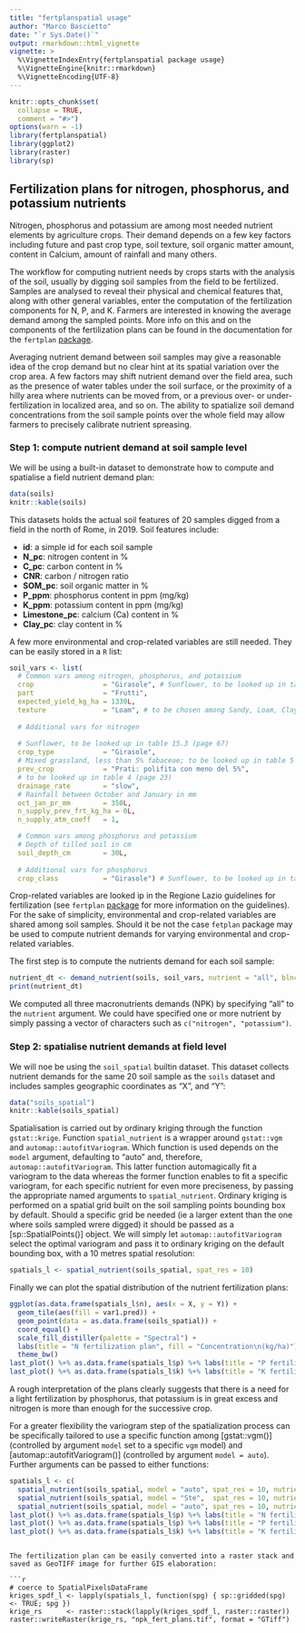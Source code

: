 ```yaml
---
title: "fertplanspatial usage"
author: "Marco Bascietto"
date: "`r Sys.Date()`"
output: rmarkdown::html_vignette
vignette: >
  %\VignetteIndexEntry{fertplanspatial package usage}
  %\VignetteEngine{knitr::rmarkdown}
  %\VignetteEncoding{UTF-8}
---
```


```r
knitr::opts_chunk$set(
  collapse = TRUE,
  comment = "#>")
options(warn = -1)
library(fertplanspatial)
library(ggplot2)
library(raster)
library(sp)
```


## Fertilization plans for nitrogen, phosphorus, and potassium nutrients

Nitrogen, phosphorus and potassium are among most needed nutrient elements by agriculture crops. Their demand depends on a few key factors including future and past crop type, soil texture, soil organic matter amount, content in Calcium, amount of rainfall and many others.

The workflow for computing nutrient needs by crops starts with the analysis of the soil, usually by digging soil samples from the field to be fertilized. Samples are analysed to reveal their physical and chemical features that, along with other general variables, enter the computation of the fertilization components for N, P, and K. Farmers are interested in knowing the average demand among the sampled points. More info on this and on the components of the fertilization plans can be found in the documentation for the `fertplan` [package](https://github.com/mbask/fertplan).

Averaging nutrient demand between soil samples may give a reasonable idea of the crop demand but no clear hint at its spatial variation over the crop area. A few factors may shift nutrient demand over the field area, such as the presence of water tables under the soil surface, or the proximity of a hilly area where nutrients can be moved from, or a previous over- or under-fertilization in localized area, and so on. The ability to spatialize soil demand concentrations from the soil sample points over the whole field may allow farmers to precisely calibrate nutrient spreasing.

### Step 1: compute nutrient demand at soil sample level

We will be using a built-in dataset to demonstrate how to compute and spatialise a field nutrient demand plan:

```r
data(soils)
knitr::kable(soils)
```

This datasets holds the actual soil features of 20 samples digged from a field in the north of Rome, in 2019. Soil features include:

  * **id**: a simple id for each soil sample
  * **N_pc**: nitrogen content in %
  * **C_pc**: carbon content in %
  * **CNR**: carbon / nitrogen ratio
  * **SOM_pc**: soil organic matter in %
  * **P_ppm**: phosphorus content in ppm (mg/kg)
  * **K_ppm**: potassium content in ppm (mg/kg)
  * **Limestone_pc**: calcium (Ca) content in %
  * **Clay_pc**: clay content in %

A few more environmental and crop-related variables are still needed. They can be easily stored in a `R` list:

```r
soil_vars <- list(
  # Common vars among nitrogen, phosphorus, and potassium
  crop                 = "Girasole", # Sunflower, to be looked up in table 15.2 (page 63)
  part                 = "Frutti",
  expected_yield_kg_ha = 1330L,
  texture              = "Loam", # to be chosen among Sandy, Loam, Clayey
  
  # Additional vars for nitrogen
  
  # Sunflower, to be looked up in table 15.3 (page 67)
  crop_type            = "Girasole",
  # Mixed grassland, less than 5% fabaceae; to be looked up in table 5 (page 24)
  prev_crop            = "Prati: polifita con meno del 5%", 
  # to be looked up in table 4 (page 23)
  drainage_rate        = "slow",
  # Rainfall between October and January in mm
  oct_jan_pr_mm        = 350L,
  n_supply_prev_frt_kg_ha = 0L,
  n_supply_atm_coeff   = 1,

  # Common vars among phosphorus and potassium
  # Depth of tilled soil in cm
  soil_depth_cm        = 30L,
  
  # Additional vars for phosphorus
  crop_class           = "Girasole") # Sunflower, to be looked up in table 10 (page 32)
```

Crop-related variables are looked ip in the Regione Lazio guidelines for fertilization (see `fertplan` [package](https://github.com/mbask/fertplan) for more information on the guidelines). For the sake of simplicity, environmental and crop-related variables are shared among soil samples. Should it be not the case `fetplan` package may be used to compute nutrient demands for varying environmental and crop-related variables.

The first step is to compute the nutrients demand for each soil sample:

```r
nutrient_dt <- demand_nutrient(soils, soil_vars, nutrient = "all", blnc_cmpt = FALSE)
print(nutrient_dt)
```

We computed all three macronutrients demands (NPK) by specifying "all" to the `nutrient` argument. We could have specified one or more nutrient by simply passing a vector of characters such as `c("nitrogen", "potassium")`.



### Step 2: spatialise nutrient demands at field level

We will noe be using the `soil_spatial` builtin dataset. This dataset collects nutrient demands for the same 20 soil sample as the `soils` dataset and includes samples geographic coordinates as "X", and "Y":

```r
data("soils_spatial")
knitr::kable(soils_spatial)
```

Spatialisation is carried out by ordinary kriging through the function `gstat::krige`. Function `spatial_nutrient` is a wrapper around `gstat::vgm` and `automap::autofitVariogram`. Which function is used depends on the `model` argument, defaulting to "auto" and, therefore, `automap::autofitVariogram`. This latter function automagically fit a variogram to the data whereas the former function enables to fit a specific variogram, for each specific nutrient for even more preciseness, by passing the appropriate named arguments to `spatial_nutrient`.
Ordinary kriging is performed on a spatial grid built on the soil sampling points bounding box by default. Should a specific grid be needed (ie a larger extent than the one where soils sampled wrere digged) it should be passed as a [sp::SpatialPoints()] object. We will simply let `automap::autofitVariogram` select the optimal variogram and pass it to ordinary kriging on the default bounding box, with a 10 metres spatial resolution: 

```r
spatials_l <- spatial_nutrient(soils_spatial, spat_res = 10)
```

Finally we can plot the spatial distribution of the nutrient fertilization plans:

```r
ggplot(as.data.frame(spatials_l$n), aes(x = X, y = Y)) +
  geom_tile(aes(fill = var1.pred)) +
  geom_point(data = as.data.frame(soils_spatial)) +
  coord_equal() +
  scale_fill_distiller(palette = "Spectral") +
  labs(title = "N fertilization plan", fill = "Concentration\n(kg/ha)") +
  theme_bw()
last_plot() %+% as.data.frame(spatials_l$p) %+% labs(title = "P fertilization plan")
last_plot() %+% as.data.frame(spatials_l$k) %+% labs(title = "K fertilization plan")
```

A rough interpretation of the plans clearly suggests that there is a need for a light fertilization by phosphorus, that potassium is in great excess and nitrogen is more than enough for the successive crop.


For a greater flexibility the variogram step of the spatialization process can be specifically tailored to use a specific function among [gstat::vgm()] (controlled by argument `model` set to a specific `vgm` model) and [automap::autofitVariogram()] (controlled by argument `model = auto`). Further arguments can be passed to either functions:

```r
spatials_l <- c(
  spatial_nutrient(soils_spatial, model = "auto", spat_res = 10, nutrient = "nitrogen", alpha = seq(0, 359, 15)),
  spatial_nutrient(soils_spatial, model = "Ste",  spat_res = 10, nutrient = "phosphorus"),
  spatial_nutrient(soils_spatial, model = "auto", spat_res = 10, nutrient = "potassium", alpha = seq(0, 359, 30)))
last_plot() %+% as.data.frame(spatials_l$p) %+% labs(title = "N fertilization plan")
last_plot() %+% as.data.frame(spatials_l$p) %+% labs(title = "P fertilization plan")
last_plot() %+% as.data.frame(spatials_l$k) %+% labs(title = "K fertilization plan")
```

```

The fertilization plan can be easily converted into a raster stack and saved as GeoTIFF image for further GIS elaboration:

```r
# coerce to SpatialPixelsDataFrame
kriges_spdf_l <- lapply(spatials_l, function(spg) { sp::gridded(spg) <- TRUE; spg })
krige_rs      <- raster::stack(lapply(kriges_spdf_l, raster::raster))
raster::writeRaster(krige_rs, "npk_fert_plans.tif", format = "GTiff")
```
